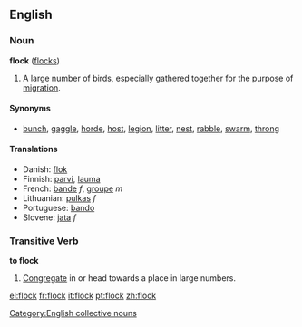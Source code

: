 ==English==
===Noun===
'''flock''' ([[flocks]])

#A large number of birds, especially gathered together for the purpose of [[migration]].

====Synonyms====
*[[bunch]], [[gaggle]], [[horde]], [[host]], [[legion]], [[litter]], [[nest]], [[rabble]], [[swarm]], [[throng]]

====Translations====
*Danish: [[flok]]
*Finnish: [[parvi]], [[lauma]]
*French: [[bande]] ''f'', [[groupe]] ''m''
*Lithuanian: [[pulkas]] ''f''
*Portuguese: [[bando]]
*Slovene: [[jata]] ''f''

[[Category:English collective nouns]]

===Transitive Verb===
'''to flock'''

#[[Congregate]] in or head towards a place in large numbers.

[[el:flock]]
[[fr:flock]]
[[it:flock]]
[[pt:flock]]
[[zh:flock]]